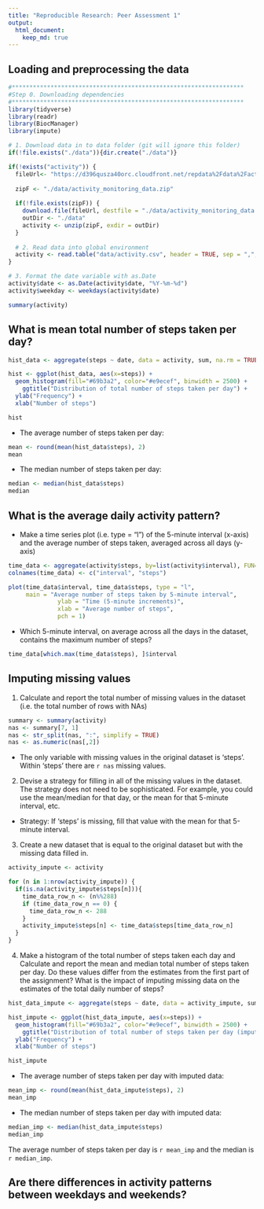 ```yaml
---
title: "Reproducible Research: Peer Assessment 1"
output: 
  html_document:
    keep_md: true
---
```



## Loading and preprocessing the data

```r
#******************************************************************
#Step 0. Downloading dependencies
#******************************************************************
library(tidyverse)
library(readr)
library(BiocManager)
library(impute)

# 1. Download data in to data folder (git will ignore this folder)
if(!file.exists("./data")){dir.create("./data")}

if(!exists("activity")) {
  fileUrl<- "https://d396qusza40orc.cloudfront.net/repdata%2Fdata%2Factivity.zip"
  
  zipF <- "./data/activity_monitoring_data.zip"
  
  if(!file.exists(zipF)) {
    download.file(fileUrl, destfile = "./data/activity_monitoring_data.zip", method = "curl")
    outDir <- "./data"
    activity <- unzip(zipF, exdir = outDir)
  }
  
  # 2. Read data into global environment
  activity <- read.table("data/activity.csv", header = TRUE, sep = ",", dec = ".")
}

# 3. Format the date variable with as.Date
activity$date <- as.Date(activity$date, "%Y-%m-%d")
activity$weekday <- weekdays(activity$date)

summary(activity)

```


## What is mean total number of steps taken per day?

```r
hist_data <- aggregate(steps ~ date, data = activity, sum, na.rm = TRUE)

hist <- ggplot(hist_data, aes(x=steps)) + 
  geom_histogram(fill="#69b3a2", color="#e9ecef", binwidth = 2500) +
    ggtitle("Distribution of total number of steps taken per day") +
  ylab("Frequency") + 
  xlab("Number of steps")

hist

```

- The average number of steps taken per day: 
```r
mean <- round(mean(hist_data$steps), 2)
mean
```

- The median number of steps taken per day: 

```r
median <- median(hist_data$steps)
median
```

## What is the average daily activity pattern?

- Make a time series plot (i.e. type = "l") of the 5-minute interval (x-axis) and the average number of steps taken, averaged across all days (y-axis)  

```r
time_data <- aggregate(activity$steps, by=list(activity$interval), FUN=mean, na.rm=TRUE)
colnames(time_data) <- c("interval", "steps")

plot(time_data$interval, time_data$steps, type = "l", 
     main = "Average number of steps taken by 5-minute interval", 
              ylab = "Time (5-minute increments)", 
              xlab = "Average number of steps", 
              pch = 1)


```

- Which 5-minute interval, on average across all the days in the dataset, contains the maximum number of steps?
```r

time_data[which.max(time_data$steps), ]$interval

```


## Imputing missing values  

1. Calculate and report the total number of missing values in the dataset (i.e. the total number of rows with NAs)

```r
summary <- summary(activity)
nas <- summary[7, 1]
nas <- str_split(nas, ":", simplify = TRUE)
nas <- as.numeric(nas[,2])
```
- The only variable with missing values in the original dataset is 'steps'. Within 'steps' there are `r nas` missing values. 

2. Devise a strategy for filling in all of the missing values in the dataset. The strategy does not need to be sophisticated. For example, you could use the mean/median for that day, or the mean for that 5-minute interval, etc.  
  - Strategy: If 'steps' is missing, fill that value with the mean for that 5-minute interval. 
  
3. Create a new dataset that is equal to the original dataset but with the missing data filled in.
```r
activity_impute <- activity

for (n in 1:nrow(activity_impute)) {
  if(is.na(activity_impute$steps[n])){
    time_data_row_n <- (n%%288)
    if (time_data_row_n == 0) {
      time_data_row_n <- 288
    }
    activity_impute$steps[n] <- time_data$steps[time_data_row_n]
  } 
}
```

4. Make a histogram of the total number of steps taken each day and Calculate and report the mean and median total number of steps taken per day. Do these values differ from the estimates from the first part of the assignment? What is the impact of imputing missing data on the estimates of the total daily number of steps?

```r
hist_data_impute <- aggregate(steps ~ date, data = activity_impute, sum, na.rm = TRUE)

hist_impute <- ggplot(hist_data_impute, aes(x=steps)) + 
  geom_histogram(fill="#69b3a2", color="#e9ecef", binwidth = 2500) +
    ggtitle("Distribution of total number of steps taken per day (imputed missing values)") +
  ylab("Frequency") + 
  xlab("Number of steps")

hist_impute

```

- The average number of steps taken per day with imputed data: 

```r
mean_imp <- round(mean(hist_data_impute$steps), 2)
mean_imp
```

- The median number of steps taken per day with imputed data: 

```r
median_imp <- median(hist_data_impute$steps)
median_imp
```
The average number of steps taken per day is `r mean_imp` and the median is `r median_imp`. 

## Are there differences in activity patterns between weekdays and weekends?
